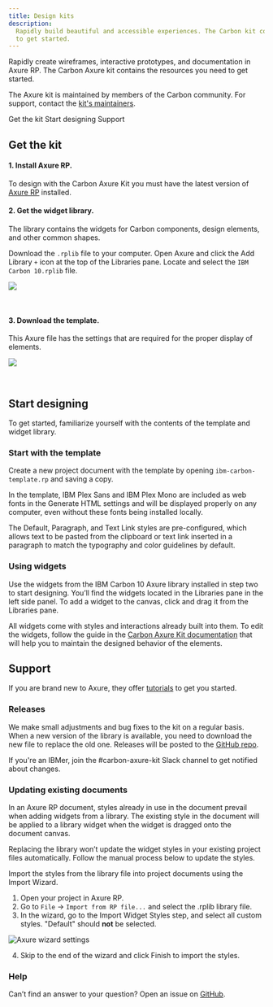 ```yaml
---
title: Design kits
description:
  Rapidly build beautiful and accessible experiences. The Carbon kit contains all resources you need
  to get started.
---
```


<PageDescription>

Rapidly create wireframes, interactive prototypes, and documentation in Axure RP. The Carbon Axure
kit contains the resources you need to get started.

</PageDescription>

<InlineNotification>

The Axure kit is maintained by members of the Carbon community. For support, contact the
[kit's maintainers](https://github.com/IBM/design-kit/issues/new?assignees=csabasipos&labels=kit%3A+axure&template=-axure--carbon-kit.md&title=%5Bcomponent%5D+description+of+issue).

</InlineNotification>

<AnchorLinks>

<AnchorLink>Get the kit</AnchorLink>
<AnchorLink>Start designing</AnchorLink>
<AnchorLink>Support</AnchorLink>

</AnchorLinks>

## Get the kit

#### 1. Install Axure RP.

To design with the Carbon Axure Kit you must have the latest version of
[Axure RP](https://www.axure.com/download) installed.

#### 2. Get the widget library.

The library contains the widgets for Carbon components, design elements, and other common shapes.

Download the `.rplib` file to your computer. Open Axure and click the Add Library `+` icon at the
top of the Libraries pane. Locate and select the `IBM Carbon 10.rplib` file.

<Row className="resource-card-group">
<Column colMd={4} colLg={4} noGutterSm>
  <ResourceCard
    subTitle="Axure widget library"
    href="https://github.com/IBM/design-kit/blob/master/Axure/IBM%20Carbon%2010.rplib?raw=true"
    actionIcon="download">

![](/designing/axure-icon.png)

  </ResourceCard>
</Column>
</Row>

<br />

#### 3. Download the template.

This Axure file has the settings that are required for the proper display of elements.

<Row className="resource-card-group">
<Column colMd={4} colLg={4} noGutterSm>
  <ResourceCard
    subTitle="Axure template"
    href="https://github.com/IBM/design-kit/blob/master/Axure/ibm-carbon-template.rp?raw=true"
    actionIcon="download">

![](/designing/axure-icon.png)

  </ResourceCard>
</Column>
</Row>

<br />

## Start designing

To get started, familiarize yourself with the contents of the template and widget library.

### Start with the template

Create a new project document with the template by opening `ibm-carbon-template.rp` and saving a
copy.

In the template, IBM Plex Sans and IBM Plex Mono are included as web fonts in the Generate HTML
settings and will be displayed properly on any computer, even without these fonts being installed
locally.

The Default, Paragraph, and Text Link styles are pre-configured, which allows text to be pasted from
the clipboard or text link inserted in a paragraph to match the typography and color guidelines by
default.

### Using widgets

Use the widgets from the IBM Carbon 10 Axure library installed in step two to start designing.
You’ll find the widgets located in the Libraries pane in the left side panel. To add a widget to the
canvas, click and drag it from the Libraries pane.

All widgets come with styles and interactions already built into them. To edit the widgets, follow
the guide in the [Carbon Axure Kit documentation](https://ibm.github.io/design-kit/axure/) that will
help you to maintain the designed behavior of the elements.

## Support

If you are brand new to Axure, they
offer [tutorials](https://docs.axure.com/tutorials/basics/getting-started/) to get you started.

### Releases

We make small adjustments and bug fixes to the kit on a regular basis. When a new version of the
library is available, you need to download the new file to replace the old one. Releases will be
posted to the [GitHub repo](https://github.com/IBM/design-kit).

If you're an IBMer, join the #carbon-axure-kit Slack channel to get notified about changes.

### Updating existing documents

In an Axure RP document, styles already in use in the document prevail when adding widgets from a
library. The existing style in the document will be applied to a library widget when the widget is
dragged onto the document canvas.

Replacing the library won’t update the widget styles in your existing project files automatically.
Follow the manual process below to update the styles.

Import the styles from the library file into project documents using the Import Wizard.

1. Open your project in Axure RP.
2. Go to `File` → `Import from RP file...` and select the .rplib library file.
3. In the wizard, go to the Import Widget Styles step, and select all custom styles. "Default"
   should **not** be selected.

<Row>
<Column colLg={8}>

![Axure wizard settings](/designing/axure-updates.png)

</Column>
</Row>

4. Skip to the end of the wizard and click Finish to import the styles.

### Help

Can’t find an answer to your question? Open an issue on
[GitHub](https://github.com/IBM/design-kit/issues/new?assignees=csabasipos&labels=kit%3A+axure&template=-axure--carbon-kit.md&title=%5Bcomponent%5D+description+of+issue).

